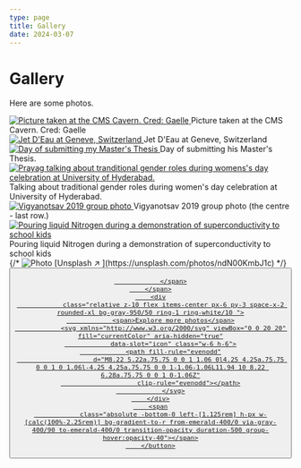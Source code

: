 ```yaml
---
type: page
title: Gallery
date: 2024-03-07
---
```


# Gallery

Here are some photos.


<div className="grid gap-2">
    <div >
        <a href="/images/cms_selfie.jpg">
            <Image
                src="/images/cms_selfie.jpg"
               	alt="Picture taken at the CMS Cavern. Cred: Gaelle"
                width={1125}
                height={750}
                priority
                className="next-image hover:brightness-110 rounded rounded-lg shadow-md"
            />
        </a>
        Picture taken at the CMS Cavern. Cred: Gaelle
    </div>
</div>

<div className="grid gap-2">
    <div >
        <a href="/images/Jet_D'Eau.jpg">
            <Image
                src="/images/Jet_D'Eau.jpg"
               	alt="Jet D'Eau at Geneve, Switzerland"
                width={1125}
                height={750}
                priority
                className="next-image hover:brightness-110 rounded rounded-lg shadow-md"
            />
        </a>
        Jet D'Eau at Geneve, Switzerland
    </div>
</div>

<div className="grid grid-cols-2 gap-2">
	<div >
	<a href="/images/Thesis.jpg">
		<Image
			src="/images/Thesis.jpg"
  			alt="Day of submitting my Master's Thesis"
			width={1125}
			height={750}
			priority
			className="next-image hover:brightness-110 rounded rounded-lg shadow-md"
		/>
	</a>
	Day of submitting his Master's Thesis.
	</div>
	<div >
	<a href="/images/womens_day.jpeg">
		<Image
			src="/images/womens_day.jpeg"
			alt="Prayag talking about tranditional gender roles during womens's day celebration at University of Hyderabad."
			width={1125}
			height={750}
			priority
			className="next-image hover:brightness-110 rounded rounded-lg shadow-md"
		/>
	</a>
	Talking about traditional gender roles during women's day celebration at University of Hyderabad.
	</div>
	<div >
	<a href="/images/vigyanotsav_2019_groupphoto.jpeg">
		<Image
			src="/images/vigyanotsav_2019_groupphoto.jpeg"
			alt="Vigyanotsav 2019 group photo"
			width={1125}
			height={750}
			priority
			className="next-image hover:brightness-110 rounded rounded-lg shadow-md"
		/>
	</a>
	Vigyanotsav 2019 group photo (the centre - last row.)
	</div>
	<div >
	<a href="/images/nitrogen.JPG">
		<Image
			src="/images/nitrogen.JPG"
			alt="Pouring liquid Nitrogen during a demonstration of superconductivity to school kids"
			width={1125}
			height={750}
			priority
			className="next-image hover:brightness-110 rounded rounded-lg shadow-md"
		/>
	</a>
	Pouring liquid Nitrogen during a demonstration of superconductivity to school kids
	</div>
</div>
{/*
<Image
  src="/images/photo.jpg"
  alt="Photo"
  width={1125}
  height={750}
  priority
  className="next-image"
/>
[Unsplash ↗ ](https://unsplash.com/photos/ndN00KmbJ1c) */}

<div className="flex justify-center">
<a href="https://gallery.prayagyadav.com">
        <button
        class="relative inline-block p-px font-semibold leading-6 text-white no-underline bg-gray-800 shadow-2xl cursor-pointer group rounded-xl shadow-zinc-900"><span
                class="absolute inset-0 overflow-hidden rounded-xl"><span
                        class="absolute inset-0 rounded-xl bg-[image:radial-gradient(75%_100%_at_50%_0%,rgba(56,189,248,0.6)_0%,rgba(56,189,248,0)_75%)] opacity-0 transition-opacity duration-500 group-hover:opacity-100">

                </span>
        </span>
        <div
                class="relative z-10 flex items-center px-6 py-3 space-x-2 rounded-xl bg-gray-950/50 ring-1 ring-white/10 ">
                <span>Explore more photos</span>
                <svg xmlns="http://www.w3.org/2000/svg" viewBox="0 0 20 20" fill="currentColor" aria-hidden="true"
                data-slot="icon" class="w-6 h-6">
                <path fill-rule="evenodd"
                        d="M8.22 5.22a.75.75 0 0 1 1.06 0l4.25 4.25a.75.75 0 0 1 0 1.06l-4.25 4.25a.75.75 0 0 1-1.06-1.06L11.94 10 8.22 6.28a.75.75 0 0 1 0-1.06Z"
                        clip-rule="evenodd"></path>
                </svg>
        </div>
        <span
                class="absolute -bottom-0 left-[1.125rem] h-px w-[calc(100%-2.25rem)] bg-gradient-to-r from-emerald-400/0 via-gray-400/90 to-emerald-400/0 transition-opacity duration-500 group-hover:opacity-40"></span>
        </button>
</a>
</div>
